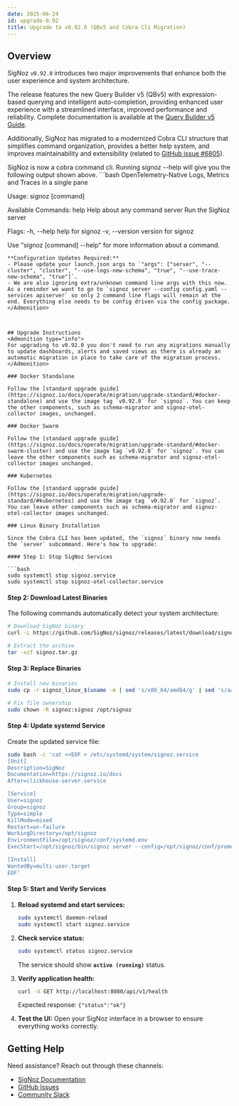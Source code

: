 ```yaml
---
date: 2025-06-24
id: upgrade-0.92
title: Upgrade to v0.92.0 (QBv5 and Cobra Cli Migration)
---
```


## Overview

SigNoz `v0.92.0` introduces two major improvements that enhance both the user experience and system architecture. 

The release features the new Query Builder v5 (QBv5) with expression-based querying and intelligent auto-completion, providing enhanced user experience with a streamlined interface, improved performance and reliability. Complete documentation is available at the [Query Builder v5 Guide](https://signoz.io/docs/userguide/query-builder-v5/). 

Additionally, SigNoz has migrated to a modernized Cobra CLI structure that simplifies command organization, provides a better help system, and improves maintainability and extensibility (related to [GitHub issue #6805](https://github.com/SigNoz/signoz/issues/6805)).


<Admonition type="warning">
SigNoz is now a cobra command cli. Running signoz --help will give you the following output shown above.
```bash
OpenTelemetry-Native Logs, Metrics and Traces in a single pane

Usage:
  signoz [command]

Available Commands:
  help        Help about any command
  server      Run the SigNoz server

Flags:
  -h, --help      help for signoz
  -v, --version   version for signoz

Use "signoz [command] --help" for more information about a command.
```
**Configuration Updates Required:**
- Please update your launch.json args to `"args": ["server", "--cluster", "cluster", "--use-logs-new-schema", "true", "--use-trace-new-schema", "true"]`.
- We are also ignoring extra/unknown command line args with this now. As a reminder we want to go to `signoz server --config config.yaml --services apiserver` so only 2 command line flags will remain at the end. Everything else needs to be config driven via the config package.
</Admonition>



## Upgrade Instructions
<Admonition type="info">
For upgrading to v0.92.0 you don't need to run any migrations manually to update dashboards, alerts and saved views as there is already an automatic migration in place to take care of the migration process.
</Admonition>

### Docker Standalone

Follow the [standard upgrade guide](https://signoz.io/docs/operate/migration/upgrade-standard/#docker-standalone) and use the image tag `v0.92.0` for `signoz`. You can keep the other components, such as schema-migrator and signoz-otel-collector images, unchanged.

### Docker Swarm

Follow the [standard upgrade guide](https://signoz.io/docs/operate/migration/upgrade-standard/#docker-swarm-cluster) and use the image tag `v0.92.0` for `signoz`. You can leave the other components such as schema-migrator and signoz-otel-collector images unchanged.

### Kubernetes

Follow the [standard upgrade guide](https://signoz.io/docs/operate/migration/upgrade-standard/#kubernetes) and use the image tag `v0.92.0` for `signoz`. You can leave other components such as schema-migrator and signoz-otel-collector images unchanged.

### Linux Binary Installation

Since the Cobra CLI has been updated, the `signoz` binary now needs the `server` subcommand. Here's how to upgrade:

#### Step 1: Stop SigNoz Services

```bash
sudo systemctl stop signoz.service
sudo systemctl stop signoz-otel-collector.service
```

#### Step 2: Download Latest Binaries

The following commands automatically detect your system architecture:

```bash
# Download SigNoz binary
curl -L https://github.com/SigNoz/signoz/releases/latest/download/signoz_linux_$(uname -m | sed 's/x86_64/amd64/g' | sed 's/aarch64/arm64/g').tar.gz -o signoz.tar.gz

# Extract the archive
tar -xzf signoz.tar.gz
```

#### Step 3: Replace Binaries

```bash
# Install new binaries
sudo cp -r signoz_linux_$(uname -m | sed 's/x86_64/amd64/g' | sed 's/aarch64/arm64/g')/* /opt/signoz

# Fix file ownership
sudo chown -R signoz:signoz /opt/signoz
```

#### Step 4: Update systemd Service

Create the updated service file:

```bash
sudo bash -c 'cat <<EOF > /etc/systemd/system/signoz.service
[Unit]
Description=SigNoz
Documentation=https://signoz.io/docs
After=clickhouse-server.service

[Service]
User=signoz
Group=signoz
Type=simple
KillMode=mixed
Restart=on-failure
WorkingDirectory=/opt/signoz
EnvironmentFile=/opt/signoz/conf/systemd.env
ExecStart=/opt/signoz/bin/signoz server --config=/opt/signoz/conf/prometheus.yml --use-logs-new-schema=true --use-trace-new-schema=true

[Install]
WantedBy=multi-user.target
EOF'
```

#### Step 5: Start and Verify Services

1. **Reload systemd and start services:**
   ```bash
   sudo systemctl daemon-reload
   sudo systemctl start signoz.service
   ```

2. **Check service status:**
   ```bash
   sudo systemctl status signoz.service
   ```
   
   The service should show **`active (running)`** status.

3. **Verify application health:**
   ```bash
   curl -X GET http://localhost:8080/api/v1/health
   ```
   
   Expected response: `{"status":"ok"}`

4. **Test the UI:** 
   Open your SigNoz interface in a browser to ensure everything works correctly.



## Getting Help

Need assistance? Reach out through these channels:

- [SigNoz Documentation](https://signoz.io/docs/)
- [GitHub Issues](https://github.com/SigNoz/signoz/issues)
- [Community Slack](https://signoz.io/slack)
